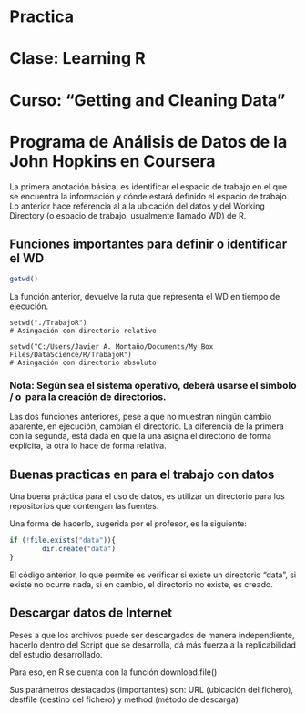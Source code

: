 Practica
========================================================
Clase: Learning R
========================================================

Curso: "Getting and Cleaning Data"
========================================================
Programa de Análisis de Datos de la John Hopkins en Coursera
========================================================

La primera anotación básica, es identificar el espacio de trabajo en el que se encuentra la información y dónde estará definido el espacio de trabajo. Lo anterior hace referencia al a la ubicación del datos y del Working Directory (o espacio de trabajo, usualmente llamado WD) de R.

Funciones importantes para definir o identificar el WD
-------------------------

```r
getwd()
````

La función anterior, devuelve la ruta que representa el WD en tiempo de ejecución.

```
setwd("./TrabajoR") 
# Asingación con directorio relativo

setwd("C:/Users/Javier A. Montaño/Documents/My Box Files/DataScience/R/TrabajoR") 
# Asingación con directorio absoluto

````

### Nota: Según sea el sistema operativo, deberá usarse el simbolo / o \ para la creación de directorios.

Las dos funciones anteriores, pese a que no muestran ningún cambio aparente, en ejecución, cambian el directorio. La diferencia de la primera con la segunda, está dada en que la una asigna el directorio de forma explícita, la otra lo hace de forma relativa.


Buenas practicas en para el trabajo con datos
-------------------------

Una buena práctica para el uso de datos, es utilizar un directorio para los repositorios que contengan las fuentes.

Una forma de hacerlo, sugerida por el profesor, es la siguiente:

```r
if (!file.exists("data")){
        dir.create("data")
}
```
El código anterior, lo que permite es verificar si existe un directorio "data", si existe no ocurre nada, si en cambio, el directorio no existe, es creado.

Descargar datos de Internet
-------------------------

Peses a que los archivos puede ser descargados de manera independiente, hacerlo dentro del Script que se desarrolla, dá más fuerza a la replicabilidad del estudio desarrollado.

Para eso, en R se cuenta con la función download.file()

Sus parámetros destacados (importantes) son:
URL (ubicación del fichero), destfile (destino del fichero) y method (método de descarga)